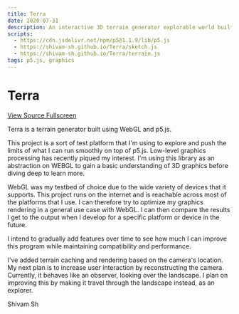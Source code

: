 ```yaml
---
title: Terra
date: 2020-07-31
description: An interactive 3D terrain generator explorable world built using p5.js and WebGL
scripts: 
  - https://cdn.jsdelivr.net/npm/p5@1.1.9/lib/p5.js
  - https://shivam-sh.github.io/Terra/sketch.js
  - https://shivam-sh.github.io/Terra/terrain.js
tags: p5.js, graphics
---
```


# Terra

<div id="canvas" class="canvas"></div>
<p>
  <a href="https://github.com/shivam-sh/Terra" class="button">
    View Source
  </a>
  <a href="https://shivam-sh.github.io/Terra" class="button">
    Fullscreen
  </a>
</p>

Terra is a terrain generator built using WebGL and p5.js.

This project is a sort of test platform that I'm using to explore and push the limits of what I can run smoothly on top of p5.js. Low-level graphics processing has recently piqued my interest. I'm using this library as an abstraction on WEBGL to gain a basic understanding of 3D graphics before diving deep to learn more.

WebGL was my testbed of choice due to the wide variety of devices that it supports. This project runs on the internet and is reachable across most of the platforms that I use. I can therefore try to optimize my graphics rendering in a general use case with WebGL. I can then compare the results I get to the output when I develop for a specific platform or device in the future.

I intend to gradually add features over time to see how much I can improve this program while maintaining compatibility and performance.

I've added terrain caching and rendering based on the camera's location.
My next plan is to increase user interaction by reconstructing the camera. Currently, it behaves like an observer, looking over the landscape. I plan on improving this by making it travel through the landscape instead, as an explorer.

Shivam Sh